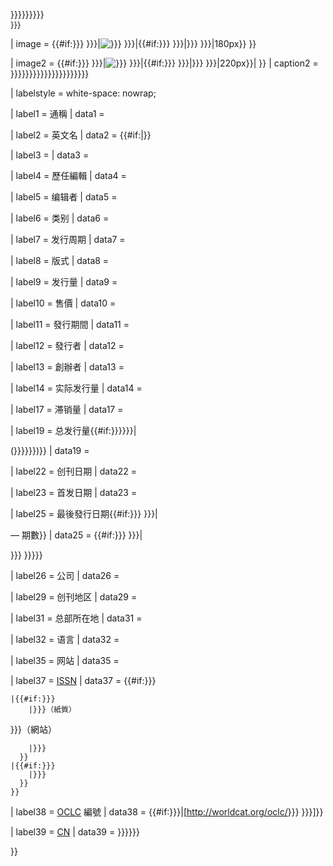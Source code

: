 {{Infobox
| abovestyle = background-color: #ffce76; color: black; font-size: 130%
| above      = <includeonly>{{{name|{{{title|{{{名称|{{{名稱|{{PAGENAME}}}}}}}}}}}}}}<br><span style="font-size:small">{{{native_name|{{{原名|}}}}}}</span></includeonly>

| image    = {{#if:{{{logo_size|{{{標誌|{{{标志|}}}}}} }}}|[[File:{{{logo|{{{標誌|{{{标志|}}}}}} }}}|{{#if:{{{logo_size|{{{标志大小|{{{標誌大小|}}}}}} }}}|{{{logo_size|{{{标志大小|{{{標誌大小|}}}}}} }}}|180px}}]] }}

| image2      = {{#if:{{{image_file|{{{图像|{{{圖像|}}}}}} }}}|[[File:{{{image_file|{{{圖像|{{{图像|}}}}}} }}}|{{#if:{{{image_size|{{{图像大小|{{{圖像大小|}}}}}} }}}|{{{image_size|{{{图像大小|{{{圖像大小|}}}}}} }}}|220px}}|{{{image_alt|}}}]] }}
| caption2    =  {{{caption|{{{imagecaption|{{{image_caption|{{{Img_capt|{{{圖片簡介|{{{图片简介|{{{圖像說明|{{{图像说明|}}}}}}}}}}}}}}}}}}}}}}}}

| labelstyle = white-space: nowrap;

| label1     = 通稱
| data1      = {{{general name|}}}{{{通稱|}}}{{{通称|}}}

| label2     = 英文名
| data2      = {{#if:{{{english_name|}}}{{{英文名|}}}|<span style="font-style:italic">{{{english_name|}}}{{{英文名|}}}</span>}}

| label3     = {{{editor_title|主编}}}
| data3      = {{{editor|}}}{{{主编|}}}{{{主編|}}}

| label4     = 歷任編輯
| data4      = {{{previous_editor|}}}{{{歷任編輯|}}}{{{历任编辑|}}}

| label5     = 编辑者
| data5      = {{{staff_writer|}}}{{{撰稿人|}}}{{{撰稿人|}}}

| label6     = 类别
| data6      = {{{category|}}}{{{類別|}}}{{{类别|}}}

| label7     = 发行周期
| data7      = {{{frequency|}}}{{{发行周期|}}}{{{發行週期|}}}{{{發行周期|}}}

| label8     = 版式
| data8      = {{{format|}}}{{{版式|}}}{{{版式|}}}

| label9     = 发行量
| data9      = {{{circulation|}}}{{{發行量|}}}{{{发行量|}}}

| label10    = 售價
| data10     = {{{price|}}}{{{售价|}}}{{{售價|}}}

| label11    = 發行期間
| data11     = {{{发行期间|}}}{{{發行期間|}}}

| label12     = 發行者
| data12      = {{{publisher|}}}{{{出版商|}}}{{{出版商|}}}

| label13     = 創辦者
| data13      = {{{founder|}}}{{{創辦者|}}}{{{创办者|}}}{{{創辦人|}}}{{{创办人|}}}

| label14     = 实际发行量
| data14      = {{{paid_circulation|}}}{{{實際發行量|}}}{{{实际发行量|}}}

| label17     = 滞销量
| data17      = {{{unpaid_circulation|}}}{{{滞销量|}}}{{{滯銷量|}}}

| label19    = 总发行量{{#if:{{{circulation_year|{{{发行年份|{{{發行年份|}}}}}}}}}|<p>({{{circulation_year|{{{发行年份|{{{發行年份|}}}}}}}}})}}
| data19     = {{{total_circulation|}}}{{{總發行量|}}}{{{总发行量|}}}

| label22    = 创刊日期
| data22     = {{{founded|}}}{{{創刊日期|}}}{{{创刊日期|}}}

| label23    = 首发日期
| data23     = {{{firstdate|}}}{{{首发日期|}}}{{{首發日期|}}}

| label25    = 最後發行日期{{#if:{{{finalnumber|{{{期數|{{{期数|}}}}}}  }}}|<p>— 期數}}
| data25     = {{{finaldate|}}}{{{停刊日期|}}}{{{最后发行日期|}}}{{{最後發行日期|}}}{{#if:{{{finalnumber|{{{期數|{{{期数|}}}}}} }}}|<p>{{{finalnumber|{{{期數|{{{期数|}}}}}} }}}}}

| label26    = 公司
| data26     = {{{company|}}}{{{公司|}}}

| label29    = 创刊地区
| data29     = {{{country|}}}{{{創刊地區|}}}{{{创刊地区|}}}

| label31    = 总部所在地
| data31     = {{{based|}}}{{{总部所在地|}}}{{{總部所在地|}}}

| label32    = 语言
| data32     = {{{language|}}}{{{语言|}}}{{{語言|}}}

| label35    = 网站
| data35     = {{{website|}}}{{{網站|}}}{{{网站|}}}

| label37    = <span class="type">[[國際標準期刊號|ISSN]]</span>
| data37     = {{#if:{{{issn|{{{ISSN|}}}}}}
 |{{#if:{{{eissn|{{{eISSN|}}}}}}
     |{{ISSN search link|{{{issn|{{{ISSN|}}}}}}}}（紙質）<p>{{ISSN search link|{{{eissn|{{{eISSN|}}}}}}}}（網站）
     |{{ISSN search link|{{{issn|{{{ISSN|}}}}}}}}
   }}
 |{{#if:{{{eissn|{{{eISSN|}}}}}}
     |{{ISSN search link|{{{eissn|{{{eISSN|}}}}}}}}
   }}
 }}

| label38    = <span class="type">[[OCLC]] 編號</span>
| data38     = {{#if:{{{oclc|{{{OCLC|}}}}}}|[http://worldcat.org/oclc/{{urlencode:{{{oclc|{{{OCLC|}}}}}}}} {{{oclc|{{{OCLC|}}}}}}]}}

| label39    = <span class="type">[[国内统一连续出版物号|CN]]</span>
| data39     = {{{CN|{{{国内统一刊号|{{{國內統一刊號|}}}}}}}}}

}}<noinclude>
{{Documentation}}</noinclude>